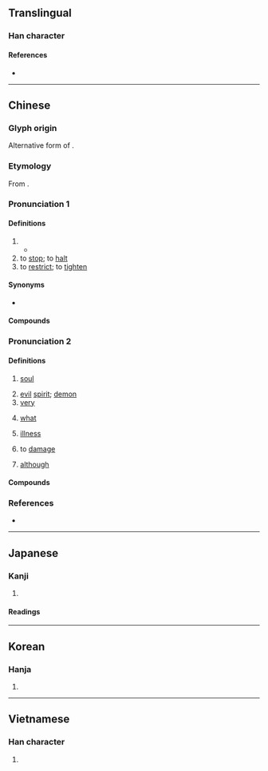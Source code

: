 {{character info}}
==Translingual==

===Han character===
{{Han char|rn=86|rad=火|as=09|sn=13|four=28334|canj=NKF|ids=⿱⿰刍攵灬}}

====References====
* {{Han ref|kx=0677.180|dkj=19210|dj=1088.060|hdz=32221.040|uh=715E|ud=29022|bh=B7D9|bd=47065}}

----

==Chinese==
{{zh-forms}}

===Glyph origin===
{{Han etym}}
Alternative form of {{l|zh|殺}}.

===Etymology===
From {{zh-l|殺}}.

<!--
|h=pfs=sat/so̍t
|mn=soah/sat
|mn_note=soah - vernacular; sat - literary
-->{{attention|zh|[05:11, 30 July 2018 (UTC)]}}

===Pronunciation 1===
{{zh-pron
|m=shā
|c=saat3
|h=pfs=so̍t
|md=sák
|mn=soah
|mc=y
|oc=y
|cat=v
}}

====Definitions====
{{zh-hanzi}}

# {{zh-alt-form|殺|to [[kill]]}}
#* {{zh-x|秋 風 秋 雨 愁 煞{shā} 人|Autumn wind, autumn rain – they make one '''die''' of sorrow.|ref='''1907''', last written words of 秋瑾 {{w|Qiu Jin}} before her beheading}}
# to [[stop]]; to [[halt]]
# to [[restrict]]; to [[tighten]]

====Synonyms====
* {{s|to stop}}
{{zh-syn-saurus|停止}}

====Compounds====
{{zh-der|fold=y|大煞風景|一筆抹煞|碟煞|煞尾|煞風景|煞車|沒不煞|煞氣|抹煞|碟式煞車|煞氣騰騰|煞住|沒亂煞|氣煞車|煞性子}}

===Pronunciation 2===
{{zh-pron
|m=shà
|c=saat3
|h=pfs=sat
|cat=n,v,conj,pron
}}

====Definitions====
{{zh-hanzi}}

# {{zh-o}} [[soul]]
# [[evil]] [[spirit]]; [[demon]]
# [[very]]
# {{zh-o}} [[what]]
# {{zh-o}} [[illness]]
# {{zh-o}} to [[damage]]
# {{zh-o}} [[although]]

{{attention|nan|missing Min Nan definitions}}

====Compounds====
{{zh-der|fold=y|喪煞|地煞|回煞|惡煞|凶神惡煞|忒煞|慌張勢煞|可煞作怪|可煞|勢煞|七煞|大煞|凶煞|來煞|煞筆|歸煞|煞費苦心|沒收煞|生煞煞|特煞|沒搭煞|煞白|沒撻煞|煞有介事|煞費周章|煞神|煞是|煞星|煞強如|沒合煞|收煞|殃煞|鱉煞|避煞|躲煞|關煞|結煞|羨煞|霧煞煞}}

===References===
* {{R:yue:Hanzi}}

----

==Japanese==

===Kanji===
{{ja-kanji|grade=|rs=火09}}

# {{rfdef|ja|sort=火09}}

====Readings====
{{ja-readings
|on=さつ, さい, せつ
|kun=ころ-す
}}

----

==Korean==

===Hanja===
{{ko-hanja|hangeul=살|eumhun=|rv=sal|mr=sal|y=sal}}

# {{rfdef|ko|sort=火09}}

----

==Vietnamese==

===Han character===
{{vi-readings|rs=火09|hanviet=sát |nom=}}

# {{rfdef|vi|sort=火09}}